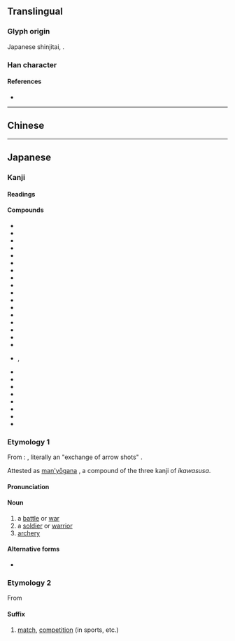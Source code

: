 {{character info/new}}
{{also|戰|战}}
==Translingual==
{{Han simplified forms|戰|戦|战}}

===Glyph origin===
Japanese shinjitai, {{Han simp|戰|f=單|t=単|nocap=1}}.

===Han character===
{{Han char|rn=62|rad=戈|as=09|sn=13|four=93450|canj=FJI|ids=⿰単戈}}

====References====
* {{Han ref|kx=0413.241|dkj=11631|dj=0756.230|hdz=21409.041|uh=6226}}

----

==Chinese==
{{zh-see|戰|v}}

----

==Japanese==

===Kanji===
{{ja-kanji|grade=4|rs=戈08|kyu=戰}}

====Readings====
{{ja-readings
|goon=せん
|kanon=せん
|kun=いくさ-, たたか-い<たたか-ひ, たたか-う<たたか-ふ, おのの-き<をのの-き, おのの-く<をのの-く, そよ-ぎ, そよ-ぐ, そよ-がす, わなな-く
}}

====Compounds====
{{der-top|Compounds}}
* {{ja-r|休%戦|きゅう%せん|[[truce]]}}
* {{ja-r|作%戦|さく%せん|[[military]] [[operation]]}}
* {{ja-r|戦%意|せん%い|[[fighting]] [[spirit]]}}
* {{ja-r|戦%役|せん%えき}}
* {{ja-r|戦%禍|せん%か|war [[damage]]}}
* {{ja-r|戦%記|せん%き|war [[chronicle]]}}
* {{ja-r|戦%況|せん%きょう|war [[situation]]}}
* {{ja-r|戦%国%時%代|せん%ごく%じ%だい|[[w:Sengoku period|Sengoku period]]}}
* {{ja-r|戦%士|せん%し|[[soldier]]}}
* {{ja-r|戦%死|せん%し|[[death]] in war}}
* {{ja-r|戦%術|せん%じゅつ|[[tactic]], [[tactics]]}}
* {{ja-r|戦%勝|せん%しょう|[[victory]], [[triumph]]}}
* {{ja-r|戦%車|せん%しゃ|[[tank]]}}
* {{ja-r|戦%前|せん%ぜん|[[pre-war]]}}
* {{ja-r|戦%場|せん%じょう|[[battlefield]]}}
* {{ja-r|戦%陣|せん%じん}}
* {{ja-r|戦%線|せん%せん|[[frontline]]}}
* {{ja-r|戦%戦%恐%恐|せん%せん%きょう%きょう}}, {{ja-r|戦%々%恐%々|せん%せん%きょう%きょう}}
* {{ja-r|戦%争|せん%そう|[[war]]}}
* {{ja-r|戦%隊|せん%たい|[[military]] [[squadron]]}}
* {{ja-r|戦%闘|せん%とう|[[battle]], [[combat]]}}
* {{ja-r|戦%闘%機|せん%とう%き|[[fighter plane]]}}
* {{ja-r|戦%法|せん%ぽう|[[tactic]]}}
* {{ja-r|戦%没|せん%ぼつ|death in war}}
* {{ja-r|戦%慄|せん%りつ|[[shudder]]}}
* {{ja-r|戦%略|せん%りゃく|[[strategy]]}}
{{der-bottom}}

===Etymology 1===
{{ja-kanjitab|いくさ|yomi=kun}}
From {{attention|ja|Old Japanese?}} {{ja-r|射%交はす矢|い%かはすさ|rom=ikawasusa}}: {{ja-compound|射る|いる|交わす|かわす|矢|さ|t1=to shoot|t2=to exchange|t3=[[w:Ya (arrow)|arrow]]}}, literally an "exchange of arrow shots" {{rfv-etymology|ja}}.

Attested as [[万葉仮名#Japanese|man'yōgana]] {{ja-l|射交矢}}, a compound of the three kanji of ''ikawasusa''.

====Pronunciation====
{{ja-pron|いくさ|y=kun}}

====Noun====
{{ja-noun|いくさ|kyu=戰}}

# a [[battle]] or [[war]]
# a [[soldier]] or [[warrior]]
# [[archery]]

====Alternative forms====
* {{m|ja|軍}}

===Etymology 2===
From {{etyl|ltc|ja|sort=せん}} {{m|ltc|戰|tr=tsienh|pos=reconstructed by some linguists as {{IPAchar|/t͡ɕiᴇnH/}}}}

====Suffix====
{{ja-pos|せん|suffix|kyu=戰}}

# [[match]], [[competition]] (in sports, etc.)